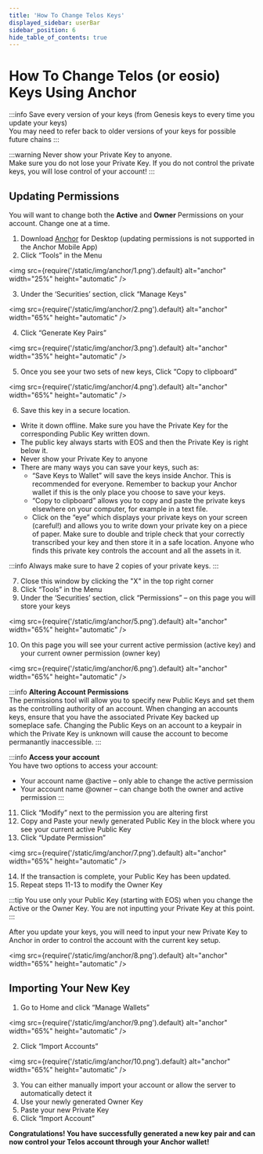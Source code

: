 ```yaml
---
title: 'How To Change Telos Keys'
displayed_sidebar: userBar
sidebar_position: 6
hide_table_of_contents: true
---
```


# How To Change Telos (or eosio) Keys Using Anchor

:::info
Save every version of your keys (from Genesis keys to every time you update your keys)  
You may need to refer back to older versions of your keys for possible future chains
:::

:::warning
Never show your Private Key to anyone.  
Make sure you do not lose your Private Key. If you do not control the private keys, you will lose control of your account!
:::

## Updating Permissions

You will want to change both the **Active** and **Owner** Permissions on your account. Change one at a time.

1. Download [Anchor](https://greymass.com/en/anchor/download) for Desktop (updating permissions is not supported in the Anchor Mobile App)
2. Click “Tools” in the Menu

<img
    src={require('/static/img/anchor/1.png').default}
    alt="anchor"
    width="25%"
    height="automatic"
/>

3. Under the ‘Securities’ section, click “Manage Keys"

<img
    src={require('/static/img/anchor/2.png').default}
    alt="anchor"
    width="65%"
    height="automatic"
/>

4. Click “Generate Key Pairs”

<img
    src={require('/static/img/anchor/3.png').default}
    alt="anchor"
    width="35%"
    height="automatic"
/>

5. Once you see your two sets of new keys, Click “Copy to clipboard”

<img
    src={require('/static/img/anchor/4.png').default}
    alt="anchor"
    width="65%"
    height="automatic"
/>

6. Save this key in a secure location. 
- Write it down offline. Make sure you have the Private Key for the corresponding Public Key written down.
- The public key always starts with EOS and then the Private Key is right below it.
- Never show your Private Key to anyone
- There are many ways you can save your keys, such as:
  - “Save Keys to Wallet” will save the keys inside Anchor. This is recommended for everyone. Remember to backup your Anchor
wallet if this is the only place you choose to save your keys.
  - “Copy to clipboard” allows you to copy and paste the private keys elsewhere on your computer, for example in a text file.
  - Click on the “eye” which displays your private keys on your screen (careful!) and allows you to write down your private key on a piece of paper. Make sure to double and triple check that your correctly transcribed your key and then store it in a safe location. Anyone who finds this private key controls the account and all the assets in it.

:::info
Always make sure to have 2 copies of your private keys.
:::

7. Close this window by clicking the "X" in the top right corner
8. Click “Tools” in the Menu
9. Under the ‘Securities’ section, click “Permissions” – on this page you will store your keys

<img
    src={require('/static/img/anchor/5.png').default}
    alt="anchor"
    width="65%"
    height="automatic"
/>

10. On this page you will see your current active permission (active key) and your current owner permission (owner key)

<img
    src={require('/static/img/anchor/6.png').default}
    alt="anchor"
    width="65%"
    height="automatic"
/>

:::info
**Altering Account Permissions**  
The permissions tool will allow you to specify new Public Keys and set them as the controlling authority of an account. When changing an accounts keys, ensure that you have the associated Private Key backed up someplace safe. Changing the Public Keys on an account to a keypair in which the Private Key is unknown will cause the account to become permanantly inaccessible.
:::

:::info
**Access your account**  
You have two options to access your account:  
- Your account name @active – only able to change the active permission
- Your account name @owner – can change both the owner and active permission
:::

11. Click “Modify” next to the permission you are altering first
12. Copy and Paste your newly generated Public Key in the block where you see your current active Public Key
13. Click “Update Permission”

<img
    src={require('/static/img/anchor/7.png').default}
    alt="anchor"
    width="65%"
    height="automatic"
/>

14. If the transaction is complete, your Public Key has been updated.
15. Repeat steps 11-13 to modify the Owner Key

:::tip
You use only your Public Key (starting with EOS) when you change the Active or the Owner Key. You are not inputting your Private Key at this point. 
:::

After you update your keys, you will need to input your new Private Key to Anchor in order to control the account with the current key setup. 

<img
    src={require('/static/img/anchor/8.png').default}
    alt="anchor"
    width="65%"
    height="automatic"
/>

## Importing Your New Key

1. Go to Home and click “Manage Wallets”

<img
    src={require('/static/img/anchor/9.png').default}
    alt="anchor"
    width="65%"
    height="automatic"
/>

2. Click “Import Accounts”

<img
    src={require('/static/img/anchor/10.png').default}
    alt="anchor"
    width="65%"
    height="automatic"
/>

3. You can either manually import your account or allow the server to automatically detect it
4. Use your newly generated Owner Key
5. Paste your new Private Key
6. Click “Import Account”

**Congratulations! You have successfully generated a new key pair and can now control your Telos account through your Anchor wallet!**
